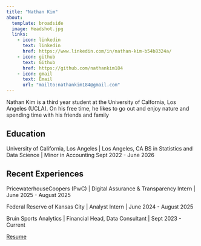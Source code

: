 ```yaml
---
title: "Nathan Kim"
about:
  template: broadside
  image: Headshot.jpg
  links:
    - icon: linkedin
      text: linkedin
      href: https://www.linkedin.com/in/nathan-kim-b54b8324a/
    - icon: github
      text: Github
      href: https://github.com/nathankim184
    - icon: gmail
      text: Email
      url: "mailto:nathankim184@gmail.com"
---
```


Nathan Kim is a third year student at the University of Calfornia, Los Angeles (UCLA). On his free time, he likes to go out and enjoy nature and spending time with his friends and family

## Education

University of California, Los Angeles | Los Angeles, CA
BS in Statistics and Data Science | Minor in Accounting
Sept 2022 - June 2026

## Recent Experiences

PricewaterhouseCoopers (PwC) | Digital Assurance & Transparency Intern | June 2025 - August 2025

Federal Reserve of Kansas City | Analyst Intern | June 2024 - August 2025

Bruin Sports Analytics | Financial Head, Data Consultant | Sept 2023 - Current

[Resume](/NathanKim_Resume.pdf)